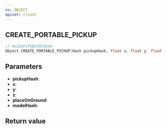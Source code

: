 ```yaml
---
ns: OBJECT
apiset: client
---
```

## CREATE_PORTABLE_PICKUP

```c
// 0x2EAF1FDB2FB55698
Object CREATE_PORTABLE_PICKUP(Hash pickupHash, float x, float y, float z, BOOL placeOnGround, Hash modelHash);
```


## Parameters
* **pickupHash**:
* **x**:
* **y**:
* **z**:
* **placeOnGround**:
* **modelHash**:

## Return value